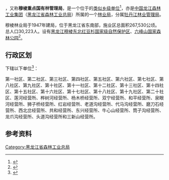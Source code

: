 {{中国乡级行政区|23/10/85/401/000
|行政区全称           = {{PAGENAMEBASE}}
|上级行政区           = [[中国龙江森林工业集团|中国龙江森林工业集团]]<br>[[黑龙江省森林工业总局|黑龙江省森林工业总局]][[牡丹江林业管理局|牡丹江林业管理局]]
|政府驻地             = [[穆棱市|穆棱市]][[穆棱镇|穆棱镇]]
}}

'''{{PAGENAMEBASE}}'''，又称'''穆棱重点国有林管理局'''，是一个位于{{PRC admin/fullname|23/10/85/401/000|3}}的[[类似乡级单位|类似乡级单位]]<ref>{{PRC admin/ref sgc|{{PRC admin/parent|23/10/85/401/000}}}}</ref>，亦是[[中国龙江森林工业集团|中国龙江森林工业集团]]（[[黑龙江省森林工业总局|黑龙江省森林工业总局]]）所属的一个[[林业局|林业局]]，分属[[牡丹江林业管理局|牡丹江林业管理局]]。

穆棱林业局于1947年建局，位于黑龙江省东南部，施业区总面积267,530公顷。总人口30,223人。设有[[黑龙江穆棱东北红豆杉国家级自然保护区|黑龙江穆棱东北红豆杉国家级自然保护区]]、[[六峰山国家森林公园|六峰山国家森林公园]]<ref>{{cite web |title=穆棱林业局基本情况 |url=http://www.ljforest.gov.cn/zw/lqzw/hljsshjlq_138/hljsmllyj/tjxx_1385/201801/t20180108_47805.htm |website=中国龙江森林工业集团 |accessdate=2020-08-28 |archive-date=2018-12-18 |archive-url=https://web.archive.org/web/20181218085045/http://ljforest.gov.cn/zw/lqzw/hljsshjlq_138/hljsmllyj/tjxx_1385/201801/t20180108_47805.htm |dead-url=no }}</ref>。

== 行政区划 ==
{{PAGENAMEBASE}}下辖以下单位<ref>{{PRC admin/ref sgc|23/10/85/401/000}}</ref>：

第一社区、第二社区、第三社区、第四社区、第五社区、第六社区、第七社区、第八社区、第九社区、第十社区、第十一社区、第十二社区、第十三社区、第十四社区、第十五社区、第十六社区、第十七社区、第十八社区、第十九社区、第二十社区、莲河经营所、桦树河经营所、杨木桥经营所、双宁经营所、和平经营所、泉眼河经营所、狮子桥经营所、红岩经营所、老道沟经营所、代马沟经营所、磨刀石经营所、西北岔经营所、共和经营所、东兴经营所、牛心山经营所、筒子沟经营所、龙爪沟经营所、头道沟经营所和三新山经营所。

== 参考资料 ==
{{reflist}}

{{黑龙江行政区划小作品}}
{{PRC admin/navcat|23/10/85/401/000}}
{{中华人民共和国林业区划|龙}}

[[Category:黑龙江省森林工业总局|Category:黑龙江省森林工业总局]]